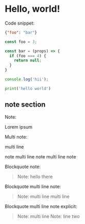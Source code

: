 # Hello, world!

Code snippet:

```json
{"foo": "bar"}
```

```js
const foo = 3;

const bar = (props) => {
  if (foo === 4) {
    return null;
  }
}

console.log('hii');
```

```python
print('hello world')
```

## note section

Note:

<Note>Lorem ipsum</Note>

Multi note:

<Note>

multi line

note multi line note multi line note

</Note>

Blockquote note:

> Note: hello there

Blockquote multi line note:

> Note: multi line
> multi line

Blockquote multi line note explicit:

> Note: multi line
> Note: line two
